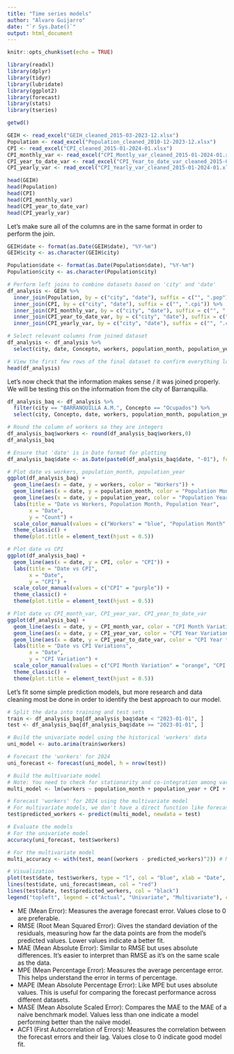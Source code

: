 ```yaml
---
title: "Time series models"
author: "Alvaro Guijarro"
date: "`r Sys.Date()`"
output: html_document
---
```


```r
knitr::opts_chunk$set(echo = TRUE)
```

```r
library(readxl)
library(dplyr)
library(tidyr)
library(lubridate)
library(ggplot2)
library(forecast)
library(stats)
library(tseries)
```

```r
getwd()
```


```r
GEIH <- read_excel("GEIH_cleaned_2015-03-2023-12.xlsx")
Population <- read_excel("Population_cleaned_2010-12-2023-12.xlsx")
CPI <- read_excel("CPI_cleaned_2015-01-2024-01.xlsx")
CPI_monthly_var <- read_excel("CPI_Montly_var_cleaned_2015-01-2024-01.xlsx")
CPI_year_to_date_var <- read_excel("CPI_Year_to_date_var_cleaned_2015-01-2024-01.xlsx")
CPI_yearly_var <- read_excel("CPI_Yearly_var_cleaned_2015-01-2024-01.xlsx")
```


```r
head(GEIH)
head(Population)
head(CPI)
head(CPI_monthly_var)
head(CPI_year_to_date_var)
head(CPI_yearly_var)
```
Let's make sure all of the columns are in the same format in order to perform the join. 
```r
GEIH$date <- format(as.Date(GEIH$date), "%Y-%m")
GEIH$city <- as.character(GEIH$city)

Population$date <- format(as.Date(Population$date), "%Y-%m")
Population$city <- as.character(Population$city)

```

```r
# Perform left joins to combine datasets based on 'city' and 'date'
df_analysis <- GEIH %>%
  inner_join(Population, by = c("city", "date"), suffix = c("", ".pop")) %>%
  inner_join(CPI, by = c("city", "date"), suffix = c("", ".cpi")) %>%
  inner_join(CPI_monthly_var, by = c("city", "date"), suffix = c("", ".cpi_m_var")) %>%
  inner_join(CPI_year_to_date_var, by = c("city", "date"), suffix = c("", ".cpi_ytd_var")) %>%
  inner_join(CPI_yearly_var, by = c("city", "date"), suffix = c("", ".cpi_y_var"))

# Select relevant columns from joined dataset
df_analysis <- df_analysis %>%
  select(city, date, Concepto, workers, population_month, population_year, CPI, CPI_month_var, CPI_year_to_date_var, CPI_year_var)

# View the first few rows of the final dataset to confirm everything looks as expected
head(df_analysis)
```
Let's now check that the information makes sense / it was joined properly. We will be testing this on the information from the city of Barranquilla.
```r
df_analysis_baq <- df_analysis %>%
  filter(city == "BARRANQUILLA A.M.", Concepto == "Ocupados") %>%
  select(city, Concepto, date, workers, population_month, population_year, CPI, CPI_month_var, CPI_year_var, CPI_year_to_date_var)

# Round the column of workers so they are integers
df_analysis_baq$workers <- round(df_analysis_baq$workers,0)
df_analysis_baq
```


```r
# Ensure that 'date' is in Date format for plotting
df_analysis_baq$date <- as.Date(paste0(df_analysis_baq$date, "-01"), format = "%Y-%m-%d")

# Plot date vs workers, population_month, population_year
ggplot(df_analysis_baq) +
  geom_line(aes(x = date, y = workers, color = "Workers")) +
  geom_line(aes(x = date, y = population_month, color = "Population Month")) +
  geom_line(aes(x = date, y = population_year, color = "Population Year")) +
  labs(title = "Date vs Workers, Population Month, Population Year",
       x = "Date",
       y = "Count") +
  scale_color_manual(values = c("Workers" = "blue", "Population Month" = "green", "Population Year" = "red")) +
  theme_classic() +
  theme(plot.title = element_text(hjust = 0.5))

# Plot date vs CPI
ggplot(df_analysis_baq) +
  geom_line(aes(x = date, y = CPI, color = "CPI")) +
  labs(title = "Date vs CPI",
       x = "Date",
       y = "CPI") +
  scale_color_manual(values = c("CPI" = "purple")) +
  theme_classic() +
  theme(plot.title = element_text(hjust = 0.5))

# Plot date vs CPI_month_var, CPI_year_var, CPI_year_to_date_var
ggplot(df_analysis_baq) +
  geom_line(aes(x = date, y = CPI_month_var, color = "CPI Month Variation")) +
  geom_line(aes(x = date, y = CPI_year_var, color = "CPI Year Variation")) +
  geom_line(aes(x = date, y = CPI_year_to_date_var, color = "CPI Year to Date Variation")) +
  labs(title = "Date vs CPI Variations",
       x = "Date",
       y = "CPI Variation") +
  scale_color_manual(values = c("CPI Month Variation" = "orange", "CPI Year Variation" = "pink", "CPI Year to Date Variation" = "cyan")) +
  theme_classic() +
  theme(plot.title = element_text(hjust = 0.5))

```
Let's fit some simple prediction models, but more research and data cleaning most be done in order to identify the best approach to our model. 

```r
# Split the data into training and test sets
train <- df_analysis_baq[df_analysis_baq$date < "2023-01-01", ]
test <- df_analysis_baq[df_analysis_baq$date >= "2023-01-01", ]

# Build the univariate model using the historical 'workers' data
uni_model <- auto.arima(train$workers)

# Forecast the 'workers' for 2024
uni_forecast <- forecast(uni_model, h = nrow(test))

# Build the multivariate model
# Note: You need to check for stationarity and co-integration among variables for an accurate multivariate model.
multi_model <- lm(workers ~ population_month + population_year + CPI + CPI_month_var + CPI_year_var + CPI_year_to_date_var, data = train)

# Forecast 'workers' for 2024 using the multivariate model
# For multivariate models, we don't have a direct function like forecast(), so we have to predict manually.
test$predicted_workers <- predict(multi_model, newdata = test)

# Evaluate the models
# For the univariate model
accuracy(uni_forecast, test$workers)

# For the multivariate model
multi_accuracy <- with(test, mean((workers - predicted_workers)^2)) # Mean Squared Error

# Visualization
plot(test$date, test$workers, type = "l", col = "blue", xlab = "Date", ylab = "Workers", main = "Actual vs Predicted Workers for Barranquilla in 2024")
lines(test$date, uni_forecast$mean, col = "red")
lines(test$date, test$predicted_workers, col = "black")
legend("topleft", legend = c("Actual", "Univariate", "Multivariate"), col = c("blue", "red", "black"), lty = 1)
```
- ME (Mean Error): Measures the average forecast error. Values close to 0 are preferable.
- RMSE (Root Mean Squared Error): Gives the standard deviation of the residuals, measuring how far the data points are from the model's predicted values. Lower values indicate a better fit.
- MAE (Mean Absolute Error): Similar to RMSE but uses absolute differences. It's easier to interpret than RMSE as it's on the same scale as the data.
- MPE (Mean Percentage Error): Measures the average percentage error. This helps understand the error in terms of percentage.
- MAPE (Mean Absolute Percentage Error): Like MPE but uses absolute values. This is useful for comparing the forecast performance across different datasets.
- MASE (Mean Absolute Scaled Error): Compares the MAE to the MAE of a naïve benchmark model. Values less than one indicate a model performing better than the naïve model.
- ACF1 (First Autocorrelation of Errors): Measures the correlation between the forecast errors and their lag. Values close to 0 indicate good model fit.


